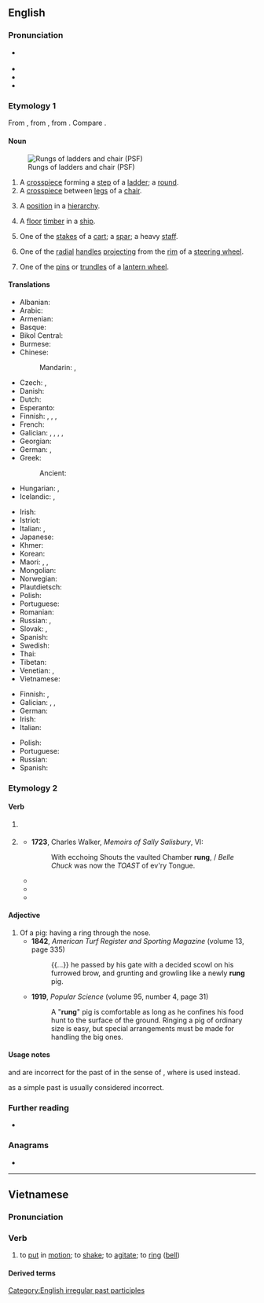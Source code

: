 {{also|Rung|rừng|rụng}}
==English==

===Pronunciation===
* {{a|UK|US}} {{IPA|en|/ɹʌŋ/}}
* {{audio|en|en-us-rung.ogg|Audio (US)}}
* {{rhymes|en|ʌŋ}}
* {{homophones|en|rng|wrung}}

===Etymology 1===
From {{inh|en|enm|}}, from {{inh|en|ang|hrung}}, from {{inh|en|gem-pro|*hrungō}}. Compare {{cog|got|𐌷𐍂𐌿𐌲𐌲𐌰|t=a staff}}.

====Noun====
{{en-noun}}
[[File:Rungs of ladders and chair (PSF).png|thumb|Rungs of ladders and chair (PSF)]]
# A [[crosspiece]] forming a [[step]] of a [[ladder]]; a [[round]].
# A [[crosspiece]] between [[leg]]s of a [[chair]].
# {{lb|en|figurative}} A [[position]] in a [[hierarchy]].
#: {{ux|en|the lowest '''rung''' of the society}}
# {{lb|en|nautical|dated}} A [[floor]] [[timber]] in a [[ship]].
# {{lb|en|dated}} One of the [[stake]]s of a [[cart]]; a [[spar]]; a heavy [[staff]].
# {{lb|en|engineering|dated}} One of the [[radial]] [[handle]]s [[project]]ing from the [[rim]] of a [[steering wheel]].
# {{lb|en|engineering|dated}} One of the [[pin]]s or [[trundle]]s of a [[lantern wheel]].

====Translations====
{{trans-top|ladder step}}
* Albanian: {{t-needed|sq}}
* Arabic: {{t|ar|دَرَجَة|f}}
* Armenian: {{t-needed|hy}}
* Basque: {{t-needed|eu}}
* Bikol Central: {{t|bcl|tangga}}
* Burmese: {{t-needed|my}}
* Chinese:
*: Mandarin: {{t+|cmn|梯級|sc=Hani}}, {{t+|cmn|梯级|tr=tījí|sc=Hani}}
* Czech: {{t+|cs|příčka|f}}, {{t|cs|šprušle|f}}
* Danish: {{t|da|tremme}}
* Dutch: {{t+|nl|sport}}
* Esperanto: {{t-needed|eo}}
* Finnish: {{t+|fi|puola}}, {{t|fi|tikas}}, {{t+|fi|poikkipuu}}, {{t|fi|astin}}
* French: {{t+|fr|barreau|m}}
* Galician: {{t|gl|banzo|m}}, {{t|gl|bance|m}}, {{t|gl|banceira|f}}, {{t|gl|chanzo|m}},
* Georgian: {{t|ka|საფეხური}}
* German: {{t+|de|Sprosse|f}}, {{t|de|Leitersprosse|f}}
* Greek: {{t-needed|el}}
*: Ancient: {{t|grc|κλιμακτήρ|m}}
* Hungarian: {{t+|hu|fok}}, {{t+|hu|létrafok}}
* Icelandic: {{t|is|trappa|f}}, {{t+|is|þrep|n}}
{{trans-mid}}
* Irish: {{t|ga|runga|m}}
* Istriot: {{t|ist|scaleîn|m}}
* Italian: {{t+|it|scalino|m}}, {{t+|it|piolo|m}}
* Japanese: {{t-needed|ja}}
* Khmer: {{t|km|កាំជណ្ដើរ|tr=kam cʊəndaə}}
* Korean: {{t-needed|ko}}
* Maori: {{t|mi|kaupae}}, {{t|mi|kaupeka}}, {{t|mi|teka}}
* Mongolian: {{t+|mn|гишгүүр|sc=Cyrl}}
* Norwegian: {{t|no|trin}}
* Plautdietsch: {{t|pdt|Spoak|f}}
* Polish: {{t+|pl|szczebel|m}}
* Portuguese: {{t+|pt|degrau|m}}
* Romanian: {{t+|ro|treaptă}}
* Russian: {{t+|ru|ступе́нька|f}}, {{t+|ru|ступе́нь|f}}
* Slovak: {{t|sk|sprušľa|f}}, {{t|sk|šprusľa|f}}
* Spanish: {{t+|es|travesaño|m}}
* Swedish: {{t+|sv|pinne}}
* Thai: {{t-needed|th}}
* Tibetan: {{t|bo|སྐས་གདང}}
* Venetian: {{t|vec|scalin|m}}, {{t|vec|scałin|m}}
* Vietnamese: {{t-needed|vi}}
{{trans-bottom}}

{{trans-top|crosspiece between chair legs}}
* Finnish: {{t+|fi|poikkipuu}}, {{t+|fi|piena}}
* Galician: {{t|gl|travesa|f}}, {{t|gl|tranco|m}}, {{t|gl|travesallo|m}}
* German: {{t|de|Querstab|m}}
* Irish: {{t|ga|runga|m}}
* Italian: {{t+|it|traversa|f}}
{{trans-mid}}
* Polish: {{t+|pl|poprzeczka|f}}
* Portuguese: {{t+|pt|travessa|f}}
* Russian: {{t+|ru|перекла́дина|f}}
* Spanish: {{t+|es|travesaño|m}}
{{trans-bottom}}

{{trans-top|a position in a hierarchy}}
{{trans-bottom}}

===Etymology 2===
{{nonlemma}}

====Verb====
{{head|en|verb form}}

# {{past participle of|en|ring|nocat=1}} {{qualifier|only in senses related to a bell}}
# {{lb|en|chiefly|_|dialectal}} {{en-simple past of|ring}}
#* '''1723''', Charles Walker, ''Memoirs of Sally Salisbury'', VI:
#*: With ecchoing Shouts the vaulted Chamber '''rung''', / ''Belle Chuck'' was now the ''TOAST'' of ev'ry Tongue.
#* {{quote-journal|en|journals=Report of State Officers, Board and Committees to the General ...|page=229|books.google.com/books?id=YHYbAQAAIAAJ|South Carolina. General Assembly|year=1906|passage=Mr. Seibels, in his testimony, said I '''rung''' him up to see about labels. He is very much mistaken. I '''rung''' him up to see about bottles.}}
#* {{quote-book|en|title=Wrigleyville: A Magical History Tour of the Chicago Cubs|page=435|books.google.com/books?isbn=1429904801|author=Peter Golenbock|year=1996|passage=So they '''rung''' him up, and the next day he came to me and wanted to know where that pitch was.}}
#* {{quote-book|en|title=Burning Rainbow Farm: How a Stoner Utopia Went Up in Smoke|page=70|books.google.com/books?isbn=1596919906|author=Dean Kuipers|year=2008|passage="I just '''rung''' him up, told him I was looking for an apartment and some work and got both of them the same day," Moe said.}}

====Adjective====
{{en-adj|-}}

# Of a pig: having a ring through the nose.
#* '''1842''', ''American Turf Register and Sporting Magazine'' (volume 13, page 335)
#*: {{...}} he passed by his gate with a decided scowl on his furrowed brow, and grunting and growling like a newly '''rung''' pig.
#* '''1919''', ''Popular Science'' (volume 95, number 4, page 31)
#*: A "'''rung'''" pig is comfortable as long as he confines his food hunt to the surface of the ground. Ringing a pig of ordinary size is easy, but special arrangements must be made for handling the big ones.

====Usage notes====
{{m|en|rang|Rang}} and {{m|en|rung}} are incorrect for the past of {{m|en|ring}} in the sense of {{m|en|encircle}}, where {{m|en|ringed}} is used instead.

{{m|en|rung|Rung}} as a simple past is usually considered incorrect.

===Further reading===
* {{projectlink|1911|Rung}}

===Anagrams===
* {{anagrams|en|a=gnru|gurn}}

[[Category:English irregular past participles]]

----

==Vietnamese==

===Pronunciation===
{{vi-IPA}}

===Verb===
{{vi-verb|[[㧤]], [[容]], [[慵]], [[搈]], [[𢫝]], [[𢲣]], [[𢴋]], [[𢹈]]}}

# to [[put]] in [[motion]]; to [[shake]]; to [[agitate]]; to [[ring]] ([[bell]])

====Derived terms====
{{vi-der|rung lắc|rung rinh}}